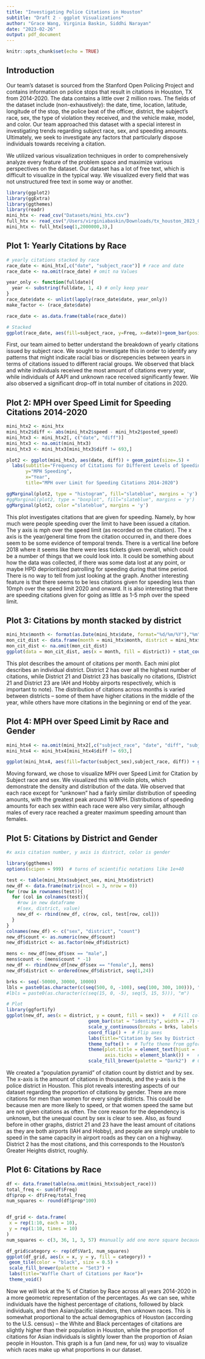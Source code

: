 ```yaml
---
title: "Investigating Police Citations in Houston"
subtitle: "Draft 2 - ggplot Visualizations"
author: "Grace Wang, Virginia Baskin, Siddhi Narayan"
date: "2023-02-26"
output: pdf_document
---
```


```r
knitr::opts_chunk$set(echo = TRUE)
```
## Introduction 

Our team's dataset is sourced from the Stanford Open Policing Project and contains information on police stops that result in citations in Houston, TX from 2014-2020. The data contains a little over 2 million rows. The fields of the dataset include (non-exhaustively): the date, time, location, latitude, longitude of the stop, the police beat of the officer, district, the subject's race, sex, the type of violation they received, and the vehicle make, model, and color. Our team approached this dataset with a special interest in investigating trends regarding subject race, sex, and speeding amounts. Ultimately, we seek to investigate any factors that particularly dispose individuals towards receiving a citation.

We utilized various visualization techniques in order to comprehensively analyze every feature of the problem space and maximize various perspectives on the dataset. Our dataset has a lot of free text, which is difficult to visualize in the typical way. We visualized every field that was not unstructured free text in some way or another. 

```r

library(ggplot2)
library(ggExtra)
library(ggthemes)
library(readr)
mini_htx <- read_csv("Datasets/mini_htx.csv")
full_htx <- read_csv("/Users/virginiabaskin/Downloads/tx_houston_2023_01_26.csv")
mini_htx <- full_htx[seq(1,2000000,3),]

```

## Plot 1: Yearly Citations by Race
```r
# yearly citations stacked by race
race_date <- mini_htx[,c("date", "subject_race")] # race and date
race_date <- na.omit(race_date) # omit na Values

year_only <- function(fulldate){
  year <- substring(fulldate, 1, 4) # only keep year
}
race_date$date <- unlist(lapply(race_date$date, year_only))
make_factor <- (race_date$date)

race_date <- as.data.frame(table(race_date))

# Stacked
ggplot(race_date, aes(fill=subject_race, y=Freq, x=date))+geom_bar(position="stack", stat="identity")+ggtitle("Police Citations in Houston 2014-2020 by Race")+xlab("Year")+ylab("Citations")+guides(fill=guide_legend(title='Subject Race'))

```

First, our team aimed to better understand the breakdown of yearly citations issued by subject race. We sought to investigate this in order to identify any patterns that might indicate racial bias or discrepencies between years in terms of citations issued to different racial groups. We observed that black and white individuals received the most amount of citations every year, while individuals of AAPI and unknown race received significantly fewer. We also observed a significant drop-off in total number of citations in 2020.


## Plot 2: MPH over Speed Limit for Speeding Citations 2014-2020

```r
mini_htx2 <- mini_htx
mini_htx2$diff <- abs(mini_htx2$speed - mini_htx2$posted_speed)
mini_htx3 <- mini_htx2[, c("date", "diff")]
mini_htx3 <- na.omit(mini_htx3)
mini_htx3 <- mini_htx3[mini_htx3$diff != 693,]

plot2 <- ggplot(mini_htx3, aes(date, diff)) + geom_point(size=.5) +
  labs(subtitle="Frequency of Citations for Different Levels of Speeding", 
       y="MPH Speeding", 
       x="Year", 
       title="MPH over Limit for Speeding Citations 2014-2020")

ggMarginal(plot2, type = "histogram", fill="slateblue", margins = 'y')
#ggMarginal(plot2, type = "boxplot", fill="slateblue", margins = 'y')
ggMarginal(plot2, color ="slateblue", margins = 'y')
```
This plot investigates citations that are given for speeding. Namely, by how much were people speeding over the limit to have been issued a citation. The y axis is mph over the speed limit (as recorded on the citation). The x axis is the year/general time from the citation occurred in, and there does seem to be some evidence of temporal trends. There is a vertical line before 2018 where it seems like there were less tickets given overall, which could be a number of things that we could look into. It could be something about how the data was collected, if there was some data lost at any point, or maybe HPD deprioritized patrolling for speeding during that time period. There is no way to tell from just looking at the graph. Another interesting feature is that there seems to be less citations given for speeding less than 10mph over the speed limit 2020 and onward. It is also interesting that there are speeding citations given for going as little as 1-5 mph over the speed limit. 

## Plot 3: Citations by month stacked by district
```r

mini_htx$month <- format(as.Date(mini_htx$date, format="%d/%m/%Y"),"%m")
mon_cit_dist <- data.frame(month = mini_htx$month, district = mini_htx$district)
mon_cit_dist <- na.omit(mon_cit_dist)
ggplot(data = mon_cit_dist, aes(x = month, fill = district)) + stat_count() + facet_wrap(~district, ncol= 4, nrow = 6)
```
This plot describes the amount of citations per month. Each mini plot describes an individual district. District 2 has over all the highest number of citations, while District 21 and District 23 has basically no citations, (District 21 and District 23 are IAH and Hobby airports respectively, which is important to note). The distribution of citations across months is varied between districts -- some of them have higher citations in the middle of the year, while others have more citations in the beginning or end of the year.


## Plot 4: MPH over Speed Limit by Race and Gender
```r
mini_htx4 <- na.omit(mini_htx2[,c("subject_race", "date", "diff", "subject_sex")])
mini_htx4 <- mini_htx4[mini_htx4$diff != 693,]

ggplot(mini_htx4, aes(fill=factor(subject_sex),subject_race, diff)) + geom_violin() + labs(title="MPH over Speed Limit for Citation", x="Subject Race",y="MPH Speeding")+guides(fill=guide_legend(title='Subject Sex'))

```

Moving forward, we chose to visualize MPH over Speed Limit for Citation by Subject race and sex. We visualized this with violin plots, which demonstrate the density and distribution of the data. We observed that each race except for "unknown" had a fairly similar distribution of speeding amounts, with the greatest peak around 10 MPH. Distributions of speeding amounts for each sex within each race were also very similar, although males of every race reached a greater maximum speeding amount than females. 

## Plot 5: Citations by District and Gender

```r
#x axis citation number, y axis is district, color is gender

library(ggthemes)
options(scipen = 999)  # turns of scientific notations like 1e+40

test <- table(mini_htx$subject_sex, mini_htx$district)
new_df <- data.frame(matrix(ncol = 3, nrow = 0))
for (row in rownames(test)){
  for (col in colnames(test)){
    #row in new dataframe
    #(sex, district, value)
    new_df <- rbind(new_df, c(row, col, test[row, col]))
  }
}
colnames(new_df) <- c("sex", "district", "count")
new_df$count <- as.numeric(new_df$count)
new_df$district <- as.factor(new_df$district)

mens <- new_df[new_df$sex == "male",]
mens$count <- (mens$count * -1)
new_df <- rbind(new_df[new_df$sex == "female",], mens)
new_df$district <- ordered(new_df$district, seq(1,24))

brks <- seq(-50000, 30000, 10000)
lbls = paste0(as.character(c(seq(500, 0, -100), seq(100, 300, 100))), "k")
#lbls = paste0(as.character(c(seq(15, 0, -5), seq(5, 15, 5))), "m")

# Plot
library(ggfortify)
ggplot(new_df, aes(x = district, y = count, fill = sex)) +   # Fill column
                              geom_bar(stat = "identity", width = .7) +   # draw the bars
                              scale_y_continuous(breaks = brks, labels = lbls) + 
                              coord_flip() +  # Flip axes
                              labs(title="Citation by Sex by District - Pyramid", y = "Citation Count", x = "District") +
                              theme_tufte() +  # Tufte theme from ggfortify
                              theme(plot.title = element_text(hjust = .5), 
                                    axis.ticks = element_blank()) +   # Centre plot title
                              scale_fill_brewer(palette = "Dark2")  # Color palette

```

We created a "population pyramid" of citation count by district and by sex. The x-axis is the amount of citations in thousands, and the y-axis is the police district in Houston. This plot reveals interesting aspects of our dataset regarding the proportion of citations by gender. There are more citations for men than women for every single districts. This could be because men are more likely to speed, or that women speed the same but are not given citations as often. The core reason for the dependency is unknown, but the unequal count by sex is clear to see. Also, as found before in other graphs, district 21 and 23 have the least amount of citations as they are both airports (IAH and Hobby), and people are simply unable to speed in the same capacity in airport roads as they can on a highway. District 2 has the most citations, and this corresponds to the Houston's Greater Heights district, roughly. 

## Plot 6: Citations by Race
```r
df <- data.frame(table(na.omit(mini_htx$subject_race)))
total_freq <- sum(df$Freq)
df$prop <- df$Freq/total_freq
num_squares <- round(df$prop*100)


df_grid <- data.frame(
 x = rep(1:10, each = 10),
 y = rep(1:10, times = 10)
)
num_squares <- c(3, 36, 1, 3, 57) #manually add one more square because the rounding resulted in only 99 

df_grid$category <- rep(df$Var1, num_squares)
ggplot(df_grid, aes(x = x, y = y, fill = category)) +
 geom_tile(color = "black", size = 0.5) +
 scale_fill_brewer(palette = "Set3") +
 labs(title="Waffle Chart of Citations per Race")+
 theme_void()
```

Now we will look at the % of Citation by Race across all years 2014-2020 in a more geometric representation of the percentages. As we can see, white individuals have the highest percentage of citations, followed by black individuals, and then Asian/pacific islanders, then unknown races. This is somewhat proportional to the actual demographics of Houston (according to the U.S. census) – the White and Black percentages of citations are slightly higher than their population in Houston, while the proportion of citations for Asian individuals is slightly lower than the proportion of Asian people in Houston. This graph is a fun (and new, for us) way to visualize which races make up what proportions in our dataset. 
